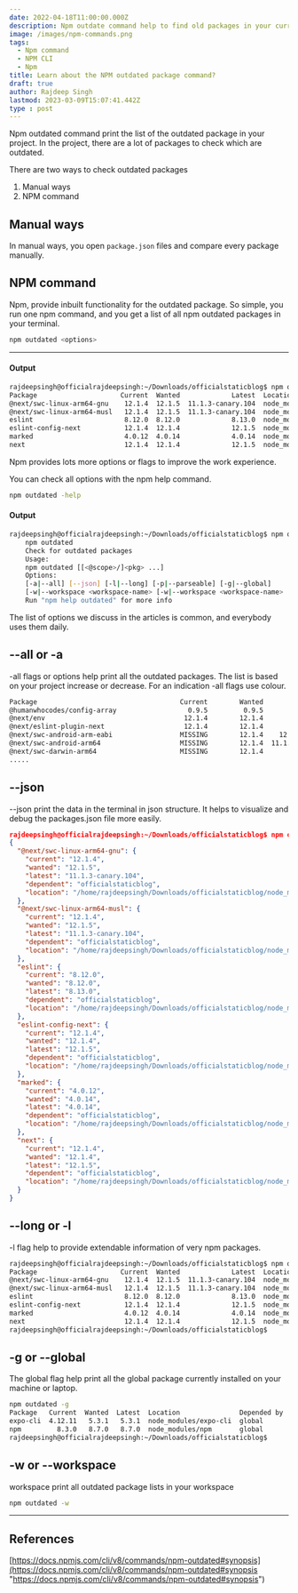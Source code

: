 ```yaml
---
date: 2022-04-18T11:00:00.000Z
description: Npm outdate command help to find old packages in your current project.
image: /images/npm-commands.png
tags:
  - Npm command
  - NPM CLI
  - Npm
title: Learn about the NPM outdated package command?
draft: true
author: Rajdeep Singh
lastmod: 2023-03-09T15:07:41.442Z
type : post
---
```


Npm outdated command print the list of the outdated package in your project. In
the project, there are a lot of packages to check which are outdated.

There are two ways to check outdated packages

1. Manual ways
2. NPM command

## Manual ways

In manual ways, you open `package.json` files and compare every package
manually.

## NPM command

Npm, provide inbuilt functionality for the outdated package. So simple, you run
one npm command, and you get a list of all npm outdated packages in your
terminal.

```bash
npm outdated <options>
```

---

#### Output

```bash
rajdeepsingh@officialrajdeepsingh:~/Downloads/officialstaticblog$ npm outdated
Package                     Current  Wanted             Latest  Location                                 Depended by
@next/swc-linux-arm64-gnu    12.1.4  12.1.5  11.1.3-canary.104  node_modules/@next/swc-linux-arm64-gnu   officialstaticblog
@next/swc-linux-arm64-musl   12.1.4  12.1.5  11.1.3-canary.104  node_modules/@next/swc-linux-arm64-musl  officialstaticblog
eslint                       8.12.0  8.12.0             8.13.0  node_modules/eslint                      officialstaticblog
eslint-config-next           12.1.4  12.1.4             12.1.5  node_modules/eslint-config-next          officialstaticblog
marked                       4.0.12  4.0.14             4.0.14  node_modules/marked                      officialstaticblog
next                         12.1.4  12.1.4             12.1.5  node_modules/next                        officialstaticblog
```

Npm provides lots more options or flags to improve the work experience.

You can check all options with the npm help command.

```bash
npm outdated -help
```

#### Output

```bash
rajdeepsingh@officialrajdeepsingh:~/Downloads/officialstaticblog$ npm outdated -help
    npm outdated
    Check for outdated packages
    Usage:
    npm outdated [[<@scope>/]<pkg> ...]
    Options:
    [-a|--all] [--json] [-l|--long] [-p|--parseable] [-g|--global]
    [-w|--workspace <workspace-name> [-w|--workspace <workspace-name> ...]]
    Run "npm help outdated" for more info
```

The list of options we discuss in the articles is common, and everybody uses
them daily.

## --all or -a

-all flags or options help print all the outdated packages. The list is based
on your project increase or decrease. For an indication -all flags use colour.

```bash
Package                                    Current        Wanted             Latest  Location                                                                                       Depended by
@humanwhocodes/config-array                  0.9.5         0.9.5             0.10.2  node_modules/@humanwhocodes/config-array                                                       eslint
@next/env                                   12.1.4        12.1.4             12.1.5  node_modules/@next/env                                                                         next
@next/eslint-plugin-next                    12.1.4        12.1.4             12.1.5  node_modules/@next/eslint-plugin-next                                                          eslint-config-next
@next/swc-android-arm-eabi                 MISSING        12.1.4    12.1.1-canary.0  -                                                                                              next
@next/swc-android-arm64                    MISSING        12.1.4  11.1.3-canary.104  -                                                                                              next
@next/swc-darwin-arm64                     MISSING        12.1.4             11.1.2  -   
.....
```

## --json

--json print the data in the terminal in json structure. It helps to visualize
and debug the packages.json file more easily.

```json
rajdeepsingh@officialrajdeepsingh:~/Downloads/officialstaticblog$ npm outdated --json
{
  "@next/swc-linux-arm64-gnu": {
    "current": "12.1.4",
    "wanted": "12.1.5",
    "latest": "11.1.3-canary.104",
    "dependent": "officialstaticblog",
    "location": "/home/rajdeepsingh/Downloads/officialstaticblog/node_modules/@next/swc-linux-arm64-gnu"
  },
  "@next/swc-linux-arm64-musl": {
    "current": "12.1.4",
    "wanted": "12.1.5",
    "latest": "11.1.3-canary.104",
    "dependent": "officialstaticblog",
    "location": "/home/rajdeepsingh/Downloads/officialstaticblog/node_modules/@next/swc-linux-arm64-musl"
  },
  "eslint": {
    "current": "8.12.0",
    "wanted": "8.12.0",
    "latest": "8.13.0",
    "dependent": "officialstaticblog",
    "location": "/home/rajdeepsingh/Downloads/officialstaticblog/node_modules/eslint"
  },
  "eslint-config-next": {
    "current": "12.1.4",
    "wanted": "12.1.4",
    "latest": "12.1.5",
    "dependent": "officialstaticblog",
    "location": "/home/rajdeepsingh/Downloads/officialstaticblog/node_modules/eslint-config-next"
  },
  "marked": {
    "current": "4.0.12",
    "wanted": "4.0.14",
    "latest": "4.0.14",
    "dependent": "officialstaticblog",
    "location": "/home/rajdeepsingh/Downloads/officialstaticblog/node_modules/marked"
  },
  "next": {
    "current": "12.1.4",
    "wanted": "12.1.4",
    "latest": "12.1.5",
    "dependent": "officialstaticblog",
    "location": "/home/rajdeepsingh/Downloads/officialstaticblog/node_modules/next"
  }
}
```

## --long or -l

-l flag help to provide extendable information of very npm packages.

```bash
rajdeepsingh@officialrajdeepsingh:~/Downloads/officialstaticblog$ npm outdated -l
Package                     Current  Wanted             Latest  Location                                 Depended by         Package Type     Homepage
@next/swc-linux-arm64-gnu    12.1.4  12.1.5  11.1.3-canary.104  node_modules/@next/swc-linux-arm64-gnu   officialstaticblog  dependencies
@next/swc-linux-arm64-musl   12.1.4  12.1.5  11.1.3-canary.104  node_modules/@next/swc-linux-arm64-musl  officialstaticblog  dependencies
eslint                       8.12.0  8.12.0             8.13.0  node_modules/eslint                      officialstaticblog  devDependencies  https://eslint.org
eslint-config-next           12.1.4  12.1.4             12.1.5  node_modules/eslint-config-next          officialstaticblog  devDependencies  https://github.com/vercel/next.js#readme
marked                       4.0.12  4.0.14             4.0.14  node_modules/marked                      officialstaticblog  devDependencies  https://marked.js.org
next                         12.1.4  12.1.4             12.1.5  node_modules/next                        officialstaticblog  dependencies     https://nextjs.org
rajdeepsingh@officialrajdeepsingh:~/Downloads/officialstaticblog$
```

## -g or --global

The global flag help print all the global package currently installed on your
machine or laptop.

```bash
npm outdated -g
Package   Current  Wanted  Latest  Location               Depended by
expo-cli  4.12.11   5.3.1   5.3.1  node_modules/expo-cli  global
npm         8.3.0   8.7.0   8.7.0  node_modules/npm       global
rajdeepsingh@officialrajdeepsingh:~/Downloads/officialstaticblog$
```

## -w or --workspace

workspace print all outdated package lists in your workspace

```bash
npm outdated -w
```

---

## References

[https://docs.npmjs.com/cli/v8/commands/npm-outdated#synopsis](https://docs.npmjs.com/cli/v8/commands/npm-outdated#synopsis "https://docs.npmjs.com/cli/v8/commands/npm-outdated#synopsis")
